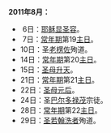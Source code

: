 '''2011年8月：'''

* 6日：[[耶稣显圣容|耶稣显圣容]]。
* 7日：[[常年期|常年期]]第19[[主日|主日]]。
*10日：圣[[老楞佐|老楞佐]]殉道。
*14日：[[常年期|常年期]]第20[[主日|主日]]。
*15日：[[圣母升天|圣母升天]]。
*21日：[[常年期|常年期]]第21[[主日|主日]]。
*22日：[[圣母元后|圣母元后]]。
*24日：圣[[巴尔多禄茂|巴尔多禄茂]]宗徒。
*28日：[[常年期|常年期]]第22[[主日|主日]]。
*29日：[[圣若翰洗者|圣若翰洗者]]殉道。
